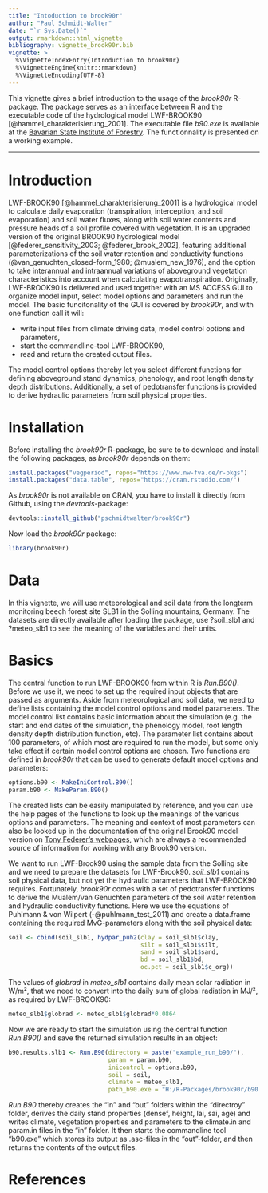 ```yaml
---
title: "Intoduction to brook90r"
author: "Paul Schmidt-Walter"
date: "`r Sys.Date()`"
output: rmarkdown::html_vignette
bibliography: vignette_brook90r.bib
vignette: >
  %\VignetteIndexEntry{Introduction to brook90r}
  %\VignetteEngine{knitr::rmarkdown}
  %\VignetteEncoding{UTF-8}
---
```


This vignette gives a brief introduction to the usage of the *brook90r* R-package. The package serves as an interface between R and the executable code of the hydrological model LWF-BROOK90 [@hammel_charakterisierung_2001]. The executable file *b90.exe* is available at the [Bavarian State Institute of Forestry](https://www.lwf.bayern.de/boden-klima/wasserhaushalt/index.php). The functionnality is presented on a working example.

***

# Introduction

LWF-BROOK90 [@hammel_charakterisierung_2001] is a hydrological model to calculate daily evaporation (transpiration, interception, and soil evaporation) and soil water fluxes, along with soil water contents and pressure heads of a soil profile covered with vegetation. It is an upgraded version of the original BROOK90 hydrological model [@federer_sensitivity_2003; @federer_brook_2002], featuring additional parameterizations of the soil water retention and conductivity functions (@van_genuchten_closed-form_1980; @mualem_new_1976), and the option to take interannual and intraannual variations of aboveground vegetation characteristics into account when calculating evapotranspiration. Originally, LWF-BROOK90 is delivered and used together with an MS ACCESS GUI to organize model input, select model options and parameters and run the model. The basic funcitonality of the GUI is covered by *brook90r*, and with one function call it will:

* write input files from climate driving data, model control options and parameters,
* start the commandline-tool LWF-BROOK90,
* read and return the created output files.

The model control options thereby let you select different functions for defining aboveground stand dynamics, phenology, and root length density depth distributions. Additionally, a set of pedotransfer functions is provided to derive hydraulic parameters from soil physical properties.

# Installation

Before installing the *brook90r* R-package, be sure to to download and install the following packages, as *brook90r* depends on them:

```r
install.packages("vegperiod", repos="https://www.nw-fva.de/r-pkgs")
install.packages("data.table", repos="https://cran.rstudio.com/")
```
As *brook90r* is not available on CRAN, you have to install it directly from Github, using the *devtools*-package:
```r
devtools::install_github("pschmidtwalter/brook90r")
```
Now load the *brook90r* package:
```r
library(brook90r)
```

# Data
In this vignette, we will use meteorological and soil data from the longterm monitoring beech forest site SLB1 in the Solling mountains, Germany. The datasets are directly available after loading the package, use ?soil_slb1 and ?meteo_slb1 to see the meaning of the variables and their units.

# Basics
The central function to run LWF-BROOK90 from within R is *Run.B90()*. Before we use it, we need to set up the required input objects that are passed as arguments. Aside from meteorological and soil data, we need to define lists containing the model control options and model parameters. The model control list contains basic information about the simulation (e.g. the start and end dates of the simulation, the phenology model, root length density depth distribution function, etc). The parameter list contains about 100 parameters, of which most are required to run the model, but some only take effect if certain model control options are chosen. Two functions are defined in *brook90r* that can be used to generate default model options and parameters:
```r
options.b90 <- MakeIniControl.B90()
param.b90 <- MakeParam.B90()
```
The created lists can be easily manipulated by reference, and you can use the help pages of the functions to look up the meanings of the various options and parameters. The meaning and context of most parameters can also be looked up in the documentation of the original Brook90 model version on [Tony Federer's webpages](http://www.ecoshift.net/brook/b90doc.html), which are always a recommended source of information for working with any Brook90 version.

We want to run LWF-Brook90 using the sample data from the Solling site and we need to prepare the datasets for LWF-Brook90. *soil_slb1* contains soil physical data, but not yet the hydraulic parameters that LWF-BROOK90 requires. Fortunately, *brook90r* comes with a set of pedotransfer functions to derive the Mualem/van Genuchten parameters of the soil water retention and hydraulic conductivity functions. Here we use the equations of Puhlmann & von Wilpert (-@puhlmann_test_2011) and create a data.frame containing the required MvG-parameters along with the soil physical data:
```r
soil <- cbind(soil_slb1, hydpar_puh2(clay = soil_slb1$clay,
                                     silt = soil_slb1$silt,
                                     sand = soil_slb1$sand,
                                     bd = soil_slb1$bd,
                                     oc.pct = soil_slb1$c_org))
```
The values of *globrad* in *meteo_slb1* contains daily mean solar radiation in W/m², that we need to convert into the daily sum of global radiation in MJ/², as required by LWF-BROOK90:

```r
meteo_slb1$globrad <- meteo_slb1$globrad*0.0864
```

Now we are ready to start the simulation using the central function *Run.B90()* and save the returned simulation results in an object: 

```r
b90.results.slb1 <- Run.B90(directory = paste("example_run_b90/"),
                            param = param.b90,
                            inicontrol = options.b90,
                            soil = soil,
                            climate = meteo_slb1,
                            path_b90.exe = "H:/R-Packages/brook90r/b90.exe")
```
*Run.B90* thereby creates the "in" and "out" folders within the "directroy" folder, derives the daily stand properties (densef, height, lai, sai, age) and writes climate, vegetation properties and parameters to the climate.in and param.in files in the "in" folder. It then starts the commandline tool "b90.exe" which stores its output as .asc-files in the "out"-folder, and then returns the contents of the output files.





# References


